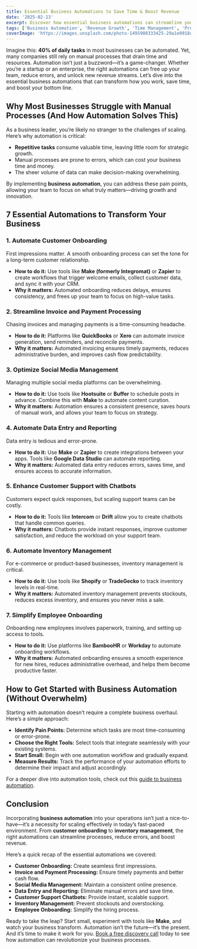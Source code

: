 ```yaml
---
title: Essential Business Automations to Save Time & Boost Revenue
date: '2025-02-13'
excerpt: Discover how essential business automations can streamline your operations, save time, and drive revenue growth. Learn actionable strategies to implement automation in your business today.
tags: ['Business Automation', 'Revenue Growth', 'Time Management', 'Productivity']
coverImage: 'https://images.unsplash.com/photo-1495908333425-29a1e0918c5f?q=80&w=1480&auto=format&fit=crop&ixlib=rb-4.0.3&ixid=M3wxMjA3fDB8MHxwaG90by1wYWdlfHx8fGVufDB8fHx8fA%3D%3D'
---
```


Imagine this: **40% of daily tasks** in most businesses can be automated. Yet, many companies still rely on manual processes that drain time and resources. Automation isn’t just a buzzword—it’s a game-changer. Whether you’re a startup or an enterprise, the right automations can free up your team, reduce errors, and unlock new revenue streams. Let’s dive into the essential business automations that can transform how you work, save time, and boost your bottom line.

## Why Most Businesses Struggle with Manual Processes (And How Automation Solves This)

As a business leader, you’re likely no stranger to the challenges of scaling. Here’s why automation is critical:
- **Repetitive tasks** consume valuable time, leaving little room for strategic growth.
- Manual processes are prone to errors, which can cost your business time and money.
- The sheer volume of data can make decision-making overwhelming.

By implementing **business automation**, you can address these pain points, allowing your team to focus on what truly matters—driving growth and innovation.

## 7 Essential Automations to Transform Your Business

### 1. Automate Customer Onboarding
First impressions matter. A smooth onboarding process can set the tone for a long-term customer relationship.

- **How to do it:** Use tools like **Make (formerly Integromat)** or **Zapier** to create workflows that trigger welcome emails, collect customer data, and sync it with your CRM.
- **Why it matters:** Automated onboarding reduces delays, ensures consistency, and frees up your team to focus on high-value tasks.

### 2. Streamline Invoice and Payment Processing
Chasing invoices and managing payments is a time-consuming headache.

- **How to do it:** Platforms like **QuickBooks** or **Xero** can automate invoice generation, send reminders, and reconcile payments.
- **Why it matters:** Automated invoicing ensures timely payments, reduces administrative burden, and improves cash flow predictability.

### 3. Optimize Social Media Management
Managing multiple social media platforms can be overwhelming.

- **How to do it:** Use tools like **Hootsuite** or **Buffer** to schedule posts in advance. Combine this with **Make** to automate content curation.
- **Why it matters:** Automation ensures a consistent presence, saves hours of manual work, and allows your team to focus on strategy.

### 4. Automate Data Entry and Reporting
Data entry is tedious and error-prone.

- **How to do it:** Use **Make** or **Zapier** to create integrations between your apps. Tools like **Google Data Studio** can automate reporting.
- **Why it matters:** Automated data entry reduces errors, saves time, and ensures access to accurate information.

### 5. Enhance Customer Support with Chatbots
Customers expect quick responses, but scaling support teams can be costly.

- **How to do it:** Tools like **Intercom** or **Drift** allow you to create chatbots that handle common queries.
- **Why it matters:** Chatbots provide instant responses, improve customer satisfaction, and reduce the workload on your support team.

### 6. Automate Inventory Management
For e-commerce or product-based businesses, inventory management is critical.

- **How to do it:** Use tools like **Shopify** or **TradeGecko** to track inventory levels in real-time.
- **Why it matters:** Automated inventory management prevents stockouts, reduces excess inventory, and ensures you never miss a sale.

### 7. Simplify Employee Onboarding
Onboarding new employees involves paperwork, training, and setting up access to tools.

- **How to do it:** Use platforms like **BambooHR** or **Workday** to automate onboarding workflows.
- **Why it matters:** Automated onboarding ensures a smooth experience for new hires, reduces administrative overhead, and helps them become productive faster.

## How to Get Started with Business Automation (Without Overwhelm)

Starting with automation doesn’t require a complete business overhaul. Here’s a simple approach:
- **Identify Pain Points:** Determine which tasks are most time-consuming or error-prone.
- **Choose the Right Tools:** Select tools that integrate seamlessly with your existing systems.
- **Start Small:** Begin with one automation workflow and gradually expand.
- **Measure Results:** Track the performance of your automation efforts to determine their impact and adjust accordingly.

For a deeper dive into automation tools, check out this [guide to business automation](https://www.make.com/en/help/business-automation).

## Conclusion

Incorporating **business automation** into your operations isn’t just a nice-to-have—it’s a necessity for scaling effectively in today’s fast-paced environment. From **customer onboarding** to **inventory management**, the right automations can streamline processes, reduce errors, and boost revenue. 

Here’s a quick recap of the essential automations we covered:
- **Customer Onboarding:** Create seamless first impressions.
- **Invoice and Payment Processing:** Ensure timely payments and better cash flow.
- **Social Media Management:** Maintain a consistent online presence.
- **Data Entry and Reporting:** Eliminate manual errors and save time.
- **Customer Support Chatbots:** Provide instant, scalable support.
- **Inventory Management:** Prevent stockouts and overstocking.
- **Employee Onboarding:** Simplify the hiring process.

Ready to take the leap? Start small, experiment with tools like **Make**, and watch your business transform. Automation isn’t the future—it’s the present. And it’s time to make it work for you. [Book a free discovery call](https://tally.so/r/3xRrM9) today to see how automation can revolutionize your business processes.